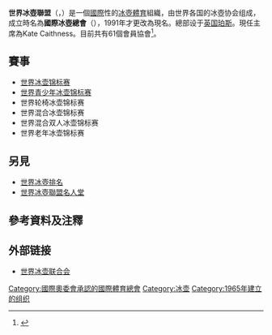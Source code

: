 {{noteTA
|T=zh-hans:世界冰壶联合会; zh-tw:世界冰壺聯盟;
|1=zh-hans:世界冰壶联合会; zh-tw:世界冰壺聯盟;
}}
{{Infobox Organization
| name = 世界冰壺聯盟
| original_name = World Curling Federation
| image = 世界冰壺聯盟logo.JPG
| size = 100px
| caption = 
| formation = 1965年
| headquarter = [[英國|英國]][[珀斯_(蘇格蘭)|珀斯]]
| type = 體育運動
| leader_title= 主席
| leader_name = Kate Caithness
| membership = 61個會員協會
| website = http://www.worldcurling.org/
}}
'''世界冰壺聯盟'''（{{lang-en|'''W'''orld '''C'''urling '''F'''ederation}}，{{lang|en|'''WCF'''}}）是一個[[國際|國際]]性的[[冰壺|冰壺]][[體育|體育]]組織，由世界各国的冰壺协会组成，成立時名為'''國際冰壺總會'''（{{lang|en|ICF}}），1991年才更改為現名。總部设于[[英国|英国]][[珀斯_(苏格兰)|珀斯]]。現任主席為Kate Caithness。目前共有61個會員協會<ref>{{Cite web |url=http://www.worldcurling.org/about-the-wcf |title=About the WCF, WCF官方網站 |accessdate=2010-02-18 |archive-date=2019-08-24 |archive-url=https://web.archive.org/web/20190824130353/http://www.worldcurling.org/about-the-wcf |dead-url=no }}</ref>。

== 賽事 ==
*[[世界冰壶锦标赛|世界冰壶锦标赛]]
*[[世界青少年冰壶锦标赛|世界青少年冰壶锦标赛]]
*世界轮椅冰壶锦标赛
*世界混合冰壶锦标赛
*世界混合双人冰壶锦标赛
*世界老年冰壶锦标赛

== 另見 ==
* [[世界冰壺排名|世界冰壺排名]]
* [[世界冰壺聯盟名人堂|世界冰壺聯盟名人堂]]

== 參考資料及注釋 ==
<div class="references-small">
<references />
</div>

== 外部链接 ==
*[http://www.worldcurling.org/ 世界冰壶联合会]{{Wayback|url=http://www.worldcurling.org/ |date=20110303083730 }}

{{國際運動總會}}
{{Sport-stub}}

[[Category:國際奧委會承認的國際體育總會|Category:國際奧委會承認的國際體育總會]]
[[Category:冰壶|Category:冰壶]]
[[Category:1965年建立的组织|Category:1965年建立的组织]]